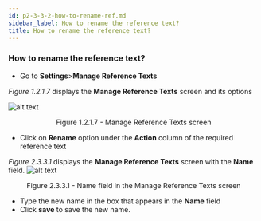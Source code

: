 ```yaml
---
id: p2-3-3-2-how-to-rename-ref.md
sidebar_label: How to rename the reference text?
title: How to rename the reference text?
---
```


### How to rename the reference text?

-   Go to **Settings**>**Manage Reference Texts**

_Figure 1.2.1.7_ displays the **Manage Reference Texts** screen and its options

![alt text](/AutographaLiveImages/Getting_Started/manage-reference-texts-fig-1.2.1.7.jpg 'Manage Reference Texts screen')

<div align='center' style={{ fontStyle: 'Italic' }}>Figure 1.2.1.7 - Manage Reference Texts screen</div>

-   Click on **Rename** option under the **Action** column of the required reference text

_Figure 2.3.3.1_ displays the **Manage Reference Texts** screen with the **Name** field.
![alt text](/AutographaLiveImages/Settings/name-field-manage-reference-texts-fig-2.3.3.1.jpg 'Name field in the Manage Reference Texts screen')

<div align='center' style={{ fontStyle: 'Italic' }}>Figure 2.3.3.1 - Name field in the Manage Reference Texts screen</div>

-   Type the new name in the box that appears in the **Name** field
-   Click **save** to save the new name.

